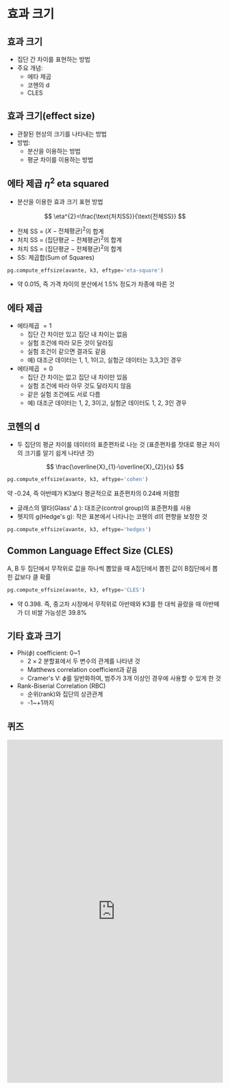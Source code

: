 # 효과 크기

## 효과 크기

* 집단 간 차이를 표현하는 방법 
* 주요 개념: 
    * 에타 제곱 
    * 코헨의 d 
    * CLES 

## 효과 크기(effect size)

* 관찰된 현상의 크기를 나타내는 방법 
* 방법: 
    * 분산을 이용하는 방법 
    * 평균 차이를 이용하는 방법 

## 에타 제곱 $\eta^{2}$ eta squared

* 분산을 이용한 효과 크기 표현 방법 

$$
\eta^{2}=\frac{\text{처치SS}}{\text{전체SS}}
$$ 

* 전체 SS = $(X - \text{전체평균})^2$의 합계 
* 처치 SS = $(\text{집단평균} - \text{전체평균})^2$의 합계 
* 처치 SS = $(\text{집단평균} - \text{전체평균})^2$의 합계 
* SS: 제곱합(Sum of Squares) 

```python
pg.compute_effsize(avante, k3, eftype='eta-square')
```

* 약 0.015, 즉 가격 차이의 분산에서 1.5% 정도가 차종에 따른 것 

## 에타 제곱

* 에타제곱 $=1$ 
    * 집단 간 차이만 있고 집단 내 차이는 없음 
    * 실험 조건에 따라 모든 것이 달라짐 
    * 실험 조건이 같으면 결과도 같음 
    * 예) 대조군 데이터는 1, 1, 1이고, 실험군 데이터는 3,3,3인 경우 
* 에타제곱 $=0$ 
    * 집단 간 차이는 없고 집단 내 차이만 있음 
    * 실험 조건에 따라 아무 것도 달라지지 않음 
    * 같은 실험 조건에도 서로 다름 
    * 예) 대조군 데이터는 1, 2, 3이고, 실험군 데이터도 1, 2, 3인 경우 

## 코헨의 d

* 두 집단의 평균 차이를 데이터의 표준편차로 나눈 것 
    (표준편차를 잣대로 평균 차이의 크기를 알기 쉽게 나타낸 것) 

$$
\frac{\overline{X}_{1}-\overline{X}_{2}}{s}
$$ 

```python
pg.compute_effsize(avante, k3, eftype='cohen')
```

약 -0.24, 즉 아반떼가 K3보다 평균적으로 표준편차의 0.24배 저렴함 

* 글래스의 델타(Glass' $\Delta$ ): 대조군(control group)의 표준편차를 사용 
* 헷지의 g(Hedge's g): 작은 표본에서 나타나는 코헨의 d의 편향을 보정한 것 

```python
pg.compute_effsize(avante, k3, eftype='hedges')
```

## Common Language Effect Size (CLES)

A, B 두 집단에서 무작위로 값을 하나씩 뽑았을 때 A집단에서 뽑힌 값이 B집단에서 뽑힌 값보다 클 확률 

```python
pg.compute_effsize(avante, k3, eftype='CLES')
```

* 약 0.398. 즉, 중고차 시장에서 무작위로 아반떼와 K3를 한 대씩 골랐을 때 아반떼가 더 비쌀 가능성은 39.8% 

## 기타 효과 크기

* Phi($\phi$) coefficient: 0~1 
    * $2\times2$ 분할표에서 두 변수의 관계를 나타낸 것 
    * Matthews correlation coefficient과 같음 
    * Cramer's V: $\phi$를 일반화하여, 범주가 3개 이상인 경우에 사용할 수 있게 한 것 
* Rank-Biserial Correlation (RBC) 
    * 순위(rank)와 집단의 상관관계 
    * -1~+1까지


## 퀴즈

<iframe src="https://tally.so/embed/3xdXpd?alignLeft=1&hideTitle=1&transparentBackground=1&dynamicHeight=1" loading="lazy" width="100%" height="800" frameborder="0" marginheight="0" marginwidth="0" title="통계(10) 효과크기"></iframe>